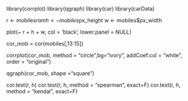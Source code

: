 library(corrplot)
library(qgraph)
library(car)
library(carData)

r <- mobiles$ram
h <- mobiles$px_height
w <- mobiles$px_width


plot(~ r + h + w, col = 'black', lower.panel = NULL)


cor_mob = cor(mobiles[,13:15])


corrplot(cor_mob, method = "circle",bg="ivory", 
addCoef.col = "white", order = "original")

qgraph(cor_mob, shape ="square")


cor.test(r, h)
cor.test(r, h, method = "spearman", exact=F)
cor.test(r, h, method = "kendal", exact=F)

